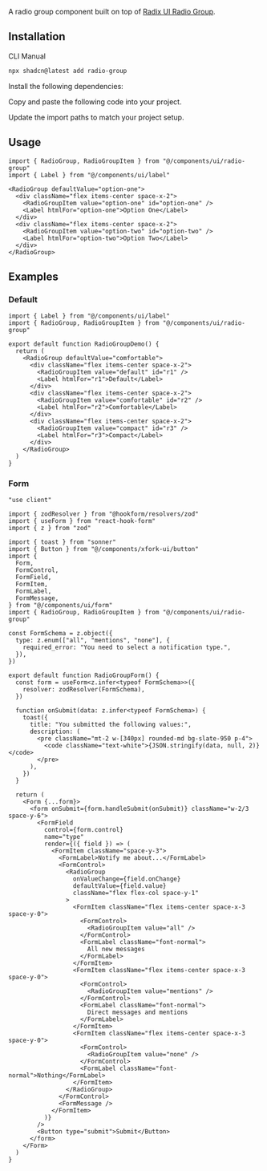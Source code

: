 
<ComponentPreview demoName="radio-group-demo"  />

A radio group component built on top of [Radix UI Radio Group](https://www.radix-ui.com/primitives/docs/components/radio-group).

## Installation

<Tabs defaultValue="cli">

<TabsList>
  <TabsTrigger value="cli">CLI</TabsTrigger>
  <TabsTrigger value="manual">Manual</TabsTrigger>
</TabsList>

<TabsContent value="cli">

```bash
npx shadcn@latest add radio-group
```

</TabsContent>

<TabsContent value="manual">

<Steps>

<Step>Install the following dependencies:</Step>

<InstallBlock packageName="@radix-ui/react-radio-group" />

<Step>Copy and paste the following code into your project.</Step>

<ComponentSource name="radio-group" />

<Step>Update the import paths to match your project setup.</Step>

</Steps>

</TabsContent>

</Tabs>

## Usage

```tsx
import { RadioGroup, RadioGroupItem } from "@/components/ui/radio-group"
import { Label } from "@/components/ui/label"
```

```tsx
<RadioGroup defaultValue="option-one">
  <div className="flex items-center space-x-2">
    <RadioGroupItem value="option-one" id="option-one" />
    <Label htmlFor="option-one">Option One</Label>
  </div>
  <div className="flex items-center space-x-2">
    <RadioGroupItem value="option-two" id="option-two" />
    <Label htmlFor="option-two">Option Two</Label>
  </div>
</RadioGroup>
```

## Examples

### Default

<ComponentPreview demoName="radio-group-demo"  />

```tsx
import { Label } from "@/components/ui/label"
import { RadioGroup, RadioGroupItem } from "@/components/ui/radio-group"

export default function RadioGroupDemo() {
  return (
    <RadioGroup defaultValue="comfortable">
      <div className="flex items-center space-x-2">
        <RadioGroupItem value="default" id="r1" />
        <Label htmlFor="r1">Default</Label>
      </div>
      <div className="flex items-center space-x-2">
        <RadioGroupItem value="comfortable" id="r2" />
        <Label htmlFor="r2">Comfortable</Label>
      </div>
      <div className="flex items-center space-x-2">
        <RadioGroupItem value="compact" id="r3" />
        <Label htmlFor="r3">Compact</Label>
      </div>
    </RadioGroup>
  )
}
```

### Form

<ComponentPreview demoName="radio-group-form"  />

```tsx
"use client"

import { zodResolver } from "@hookform/resolvers/zod"
import { useForm } from "react-hook-form"
import { z } from "zod"

import { toast } from "sonner"
import { Button } from "@/components/xfork-ui/button"
import {
  Form,
  FormControl,
  FormField,
  FormItem,
  FormLabel,
  FormMessage,
} from "@/components/ui/form"
import { RadioGroup, RadioGroupItem } from "@/components/ui/radio-group"

const FormSchema = z.object({
  type: z.enum(["all", "mentions", "none"], {
    required_error: "You need to select a notification type.",
  }),
})

export default function RadioGroupForm() {
  const form = useForm<z.infer<typeof FormSchema>>({
    resolver: zodResolver(FormSchema),
  })

  function onSubmit(data: z.infer<typeof FormSchema>) {
    toast({
      title: "You submitted the following values:",
      description: (
        <pre className="mt-2 w-[340px] rounded-md bg-slate-950 p-4">
          <code className="text-white">{JSON.stringify(data, null, 2)}</code>
        </pre>
      ),
    })
  }

  return (
    <Form {...form}>
      <form onSubmit={form.handleSubmit(onSubmit)} className="w-2/3 space-y-6">
        <FormField
          control={form.control}
          name="type"
          render={({ field }) => (
            <FormItem className="space-y-3">
              <FormLabel>Notify me about...</FormLabel>
              <FormControl>
                <RadioGroup
                  onValueChange={field.onChange}
                  defaultValue={field.value}
                  className="flex flex-col space-y-1"
                >
                  <FormItem className="flex items-center space-x-3 space-y-0">
                    <FormControl>
                      <RadioGroupItem value="all" />
                    </FormControl>
                    <FormLabel className="font-normal">
                      All new messages
                    </FormLabel>
                  </FormItem>
                  <FormItem className="flex items-center space-x-3 space-y-0">
                    <FormControl>
                      <RadioGroupItem value="mentions" />
                    </FormControl>
                    <FormLabel className="font-normal">
                      Direct messages and mentions
                    </FormLabel>
                  </FormItem>
                  <FormItem className="flex items-center space-x-3 space-y-0">
                    <FormControl>
                      <RadioGroupItem value="none" />
                    </FormControl>
                    <FormLabel className="font-normal">Nothing</FormLabel>
                  </FormItem>
                </RadioGroup>
              </FormControl>
              <FormMessage />
            </FormItem>
          )}
        />
        <Button type="submit">Submit</Button>
      </form>
    </Form>
  )
}